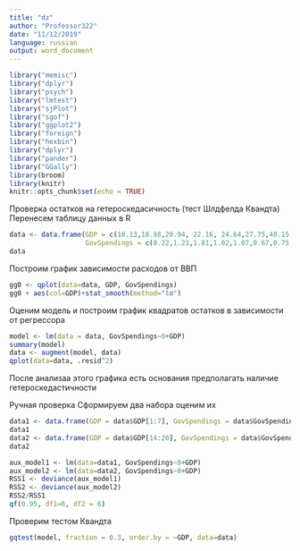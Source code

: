 ```yaml
---
title: "dz"
author: "Professor322"
date: "11/12/2019"
language: russian
output: word_document
---
```


```r
library("memisc")
library("dplyr")
library("psych")
library("lmtest")
library("sjPlot")
library("sgof")
library("ggplot2")
library("foreign")
library("hexbin")
library("dplyr")
library("pander")
library("GGally")
library(broom)
library(knitr)
knitr::opts_chunk$set(echo = TRUE)
```

Проверка остатков на гетероскедасичность (тест Шлдфелда Квандта)
Перенесем таблицу данных в R
```r
data <- data.frame(GDP = c(10.13,18.88,20.94, 22.16, 24.64,27.75,40.15,51.62,57.71,66.32,76.88,101.65,115.97,124.15,140.98,169.38,186.33,211.78,261.41,395.51),
                   GovSpendings = c(0.22,1.23,1.81,1.02,1.07,0.67,0.75,2.80,4.90,4.45,4.26,5.31,6.40,11.22,8.66,13.41,5.46,4.79,18.9,15.95))
data
```

Построим график зависимости расходов от ВВП

```r
gg0 <- qplot(data=data, GDP, GovSpendings)
gg0 + aes(col=GDP)+stat_smooth(method="lm")

```

Оценим модель и построим график квадратов остатков в зависимости от регрессора
```r
model <- lm(data = data, GovSpendings~0+GDP)
summary(model)
data <- augment(model, data)
qplot(data=data, .resid^2)
```
После анализаа этого графика есть основания предполагать наличие гетероскедастичности

Ручная проверка
Сформируем два набора оценим их

```r
data1 <- data.frame(GDP = data$GDP[1:7], GovSpendings = data$GovSpendings[1:7])
data1
data2 <- data.frame(GDP = data$GDP[14:20], GovSpendings = data$GovSpendings[14:20])
data2

aux_model1 <- lm(data=data1, GovSpendings~0+GDP)
aux_model2 <- lm(data=data2, GovSpendings~0+GDP)
RSS1 <- deviance(aux_model1)
RSS2 <- deviance(aux_model2)
RSS2/RSS1
qf(0.95, df1=6, df2 = 6)
```


Проверим тестом Квандта

```r
gqtest(model, fraction = 0.3, order.by = ~GDP, data=data)
```

